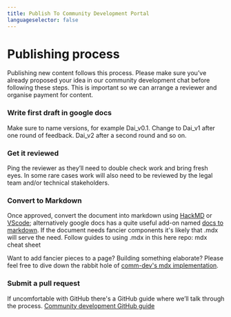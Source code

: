 ```yaml
---
title: Publish To Community Development Portal
languageselector: false
---
```


# Publishing process

Publishing new content follows this process. Please make sure you’ve already proposed your idea in our community development chat before following these steps. This is important so we can arrange a reviewer and organise payment for content.

<Process>

<Box>

### Write first draft in google docs

Make sure to name versions, for example Dai_v0.1.
Change to Dai_v1 after one round of feedback. Dai_v2 after a second round and so on.

</Box>

<Box>

### Get it reviewed

Ping the reviewer as they’ll need to double check work and bring fresh eyes. In some rare cases work will also need to be reviewed by the legal team and/or technical stakeholders.

</Box>

<Box>

### Convert to Markdown

Once approved, convert the document into markdown using [HackMD](http://hackmd.io/) or [VScode](https://code.visualstudio.com/download); alternatively google docs has a quite useful add-on named [docs to markdown](https://gsuite.google.com/marketplace/app/docs_to_markdown/700168918607).
If the document needs fancier components it's likely that .mdx will serve the need. Follow guides to using .mdx in this here repo: <Link to="/resources/recipes/palette/">mdx cheat sheet</Link>

<Callout icon="plus" secondary>

Want to add fancier pieces to a page? Building something elaborate? Please feel free to dive down the rabbit hole of [comm-dev's mdx implementation](/resources/content/basic/).

</Callout>

</Box>

<Box>

### Submit a pull request

If uncomfortable with GitHub there's a GitHub guide where we’ll talk through the process. [Community development GitHub guide](/using-github/)

</Box>

</Process>
